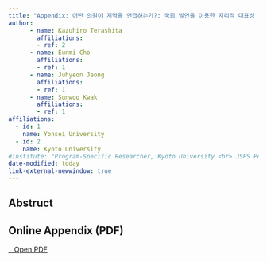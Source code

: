 ```yaml
---
title: "Appendix: 어떤 의원이 지역을 언급하는가?: 국회 발언을 이용한 지리적 대표성 분석"
author: 
      - name: Kazuhiro Terashita
        affiliations:
        - ref: 2
      - name: Eunmi Cho
        affiliations:
        - ref: 1
      - name: Juhyeon Jeong
        affiliations:
        - ref: 1
      - name: Sunwoo Kwak
        affiliations:
        - ref: 1
affiliations: 
  - id: 1
    name: Yonsei University
  - id: 2
    name: Kyoto University
#institute: "Program-Specific Researcher, Kyoto University <br> JSPS Postdoctoral Research Fellow"
date-modified: today
link-external-newwindow: true
---
```


## Abstruct



## Online Appendix (PDF)

<a href="Appendix/Appendix.pdf" class="btn btn-primary btn-sm" target="_blank" role="button"><i class="bi bi-window"></i>   Open PDF</a>

<!--

## Slides

<a href="Slides/slide_JSQPS.html" class="btn btn-primary btn-sm" target="_blank" role="button"><i class="bi bi-window"></i> Open in a new tab</a>

```{=html}
<iframe class="slide-deck" src="Slides/slide_JSQPS.html" width="100%" style="aspect-ratio: 16 / 9.2;"></iframe>
```

-->

<!--


## Regression Table

### Liner Regression and Matching

```R
#| echo: false
#| output: asis

pacman::p_load(tidyverse, 
               marginaleffects,
               summarytools,
               modelsummary,
               mediation,
               ggpubr, gt, kableExtra)


att_df <- readRDS("ResultData/att_df.rds")

new.names <- c("(Intercept)" = "(Intercept)",
               mv_dm = "Past Movement",
               welfare_b_rate = "Welfare-related Budget",
               laborforce_rate_mean = "Women's Laborforce",
               Marriages_rate_mean = "Marriages Rate",
               Fertility_mean = "Fertility Rate",
               Female_rate_mean = "Female Members",
               Prog_rate_mean = "Progressive Members")

modelsummary(att_df, output = "gt",
             coef_map = new.names,
             estimate  = c("{estimate}{stars}"),
             gof_map   = c("nobs", "r.squared", "adj.r.squared"),
             note      = "note: 0 < ‘***’ 0.001 ‘**’ 0.01 ‘*’ 0.05 ‘+’ 0.1 ‘ ’ 1. \r (a) is non replacement, (b),(c) are matching with replacement")|>
  tab_options(
    container.overflow.x = TRUE
  )


```




### Causal Mediation Analysis

```R
#| echo: false
#| output: asis


model.m <- readRDS("ResultData/model.m.rds")
model.y <- readRDS("ResultData/model.y.rds")

set.seed(125)

m.out_1 <- suppressMessages( #これしないとメッセージが入る
  mediate(model.m, model.y, 
                   boot=TRUE,sims=100, 
                   treat="mv_dm", 
                   mediator="Female_rate_mean")
  )

m.out_1_df <- data.frame(
         Effects = c("ACME", "ADE", "Total Effect"),
         Estimate = c(m.out_1$d0, m.out_1$z0, m.out_1$tau.coef),
         Lower = c(m.out_1$d0.ci[1], m.out_1$z0.ci[1], m.out_1$tau.ci[1]),
         Upper = c(m.out_1$d0.ci[2], m.out_1$z0.ci[2], m.out_1$tau.ci[2]))|>
  mutate(Sig = if_else(Lower * Upper > 0, "Significant", "Insignificant"))

m.out_1_df |>
  gt() |>
    fmt_number(decimals = 3)

```



## Sensitivity Analysis

Causal mediation analysis relies on the sequential ignorability assumption, which cannot be directly tested with observed data. This assumption implies that treatment is negligible if there are observed pretreatment confounders, and mediators are negligible if there are observed treatment and observed pretreatment covariates.

For test such a key identification assumption, we can perform a sensitivity analysis. I use `mediation` package and probe the plausibility of this assumption.



```R
#| echo: false
#| output: asis

sens.out <- medsens(m.out_1, rho.by = 0.1, effect.type = "indirect",sims = 100)

plot(sens.out, sens.par = "rho", main = "Anxiety", ylim = c(-0.2, 0.2))

plot(sens.out, sens.par = "R2", r.type = "total", sign.prod = "positive")

plot(sens.out, sens.par = "R2", r.type = "total", sign.prod = "negative")

```

-->


